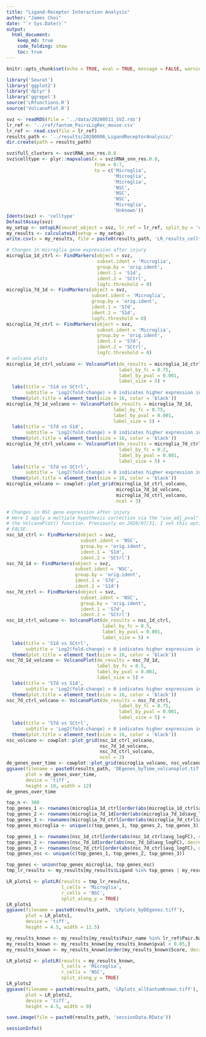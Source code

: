```yaml
---
title: "Ligand-Receptor Interaction Analysis"
author: "James Choi"
date: "`r Sys.Date()`"
output:  
  html_document:
    keep_md: true
    code_folding: show
    toc: true
---
```


```r
knitr::opts_chunk$set(echo = TRUE, eval = TRUE, message = FALSE, warning = FALSE, fig.width=5.5, fig.height=4, fig.align='center', results='hold')
```

```r
library('Seurat')
library('ggplot2')
library('dplyr')
library('ggrepel')
source('LRfunctions.R')
source('VolcanoPlot.R')
```

```r
svz <- readRDS(file = '../data/20200511_SVZ.rds')
lr_ref <- '../ref/fantom_PairsLigRec_mouse.csv'
lr_ref <- read.csv(file = lr_ref)
results_path <- '../results/20200806_LigandReceptorAnalysis/'
dir.create(path = results_path)
```

```r
svz$full_clusters <- svz$RNA_snn_res.0.8
svz$celltype <- plyr::mapvalues(x = svz$RNA_snn_res.0.8,
                                from = 0:7,
                                to = c('Microglia',
                                       'Microglia',
                                       'Microglia',
                                       'NSC',
                                       'NSC',
                                       'NSC',
                                       'Microglia',
                                       'Unknown'))
Idents(svz) <- 'celltype'
DefaultAssay(svz)
my_setup <- setupLR(seurat_object = svz, lr_ref = lr_ref, split_by = 'orig.ident')
my_results <- calculateLR(setup = my_setup)
write.csv(x = my_results, file = paste0(results_path, 'LR_results_celltype.csv'), quote = FALSE)
```

```r
# Changes in microglia gene expression after injury
microglia_1d_ctrl <- FindMarkers(object = svz,
                                 subset.ident = 'Microglia',
                                 group.by = 'orig.ident',
                                 ident.1 = 'S1d',
                                 ident.2 = 'SCtrl',
                                 logfc.threshold = 0)
microglia_7d_1d <- FindMarkers(object = svz,
                               subset.ident = 'Microglia',
                               group.by = 'orig.ident',
                               ident.1 = 'S7d',
                               ident.2 = 'S1d', 
                               logfc.threshold = 0)
microglia_7d_ctrl <- FindMarkers(object = svz,
                                 subset.ident = 'Microglia',
                                 group.by = 'orig.ident',
                                 ident.1 = 'S7d',
                                 ident.2 = 'SCtrl',
                                 logfc.threshold = 0)
# volcano plots
microglia_1d_ctrl_volcano <- VolcanoPlot(de_results = microglia_1d_ctrl,
                                         label_by_fc = 0.75,
                                         label_by_pval = 0.001,
                                         label_size = 5) +
  labs(title = 'S1d vs SCtrl',
       subtitle = 'Log2(fold-change) > 0 indicates higher expression in S1d') +
  theme(plot.title = element_text(size = 16, color = 'black'))
microglia_7d_1d_volcano <- VolcanoPlot(de_results = microglia_7d_1d,
                                       label_by_fc = 0.75,
                                       label_by_pval = 0.001,
                                       label_size = 5) +
  labs(title = 'S7d vs S1d',
       subtitle = 'Log2(fold-change) > 0 indicates higher expression in S7d') +
  theme(plot.title = element_text(size = 16, color = 'black'))
microglia_7d_ctrl_volcano <- VolcanoPlot(de_results = microglia_7d_ctrl,
                                         label_by_fc = 0.2,
                                         label_by_pval = 0.001,
                                         label_size = 5) +
  labs(title = 'S7d vs SCtrl',
       subtitle = 'Log2(fold-change) > 0 indicates higher expression in S7d') +
  theme(plot.title = element_text(size = 16, color = 'black'))
microglia_volcano <- cowplot::plot_grid(microglia_1d_ctrl_volcano,
                                        microglia_7d_1d_volcano, 
                                        microglia_7d_ctrl_volcano, 
                                        ncol = 3)

# Changes in NSC gene expression after injury
# Here I apply a multiple hypothesis correction via the "use_adj_pval" option of
# the VolcanoPlot() function. Previously on 2020/07/31, I set this option to 
# FALSE.
nsc_1d_ctrl <- FindMarkers(object = svz,
                           subset.ident = 'NSC',
                           group.by = 'orig.ident',
                           ident.1 = 'S1d',
                           ident.2 = 'SCtrl')
nsc_7d_1d <- FindMarkers(object = svz,
                         subset.ident = 'NSC',
                         group.by = 'orig.ident',
                         ident.1 = 'S7d',
                         ident.2 = 'S1d')
nsc_7d_ctrl <- FindMarkers(object = svz,
                           subset.ident = 'NSC',
                           group.by = 'orig.ident',
                           ident.1 = 'S7d',
                           ident.2 = 'SCtrl')
nsc_1d_ctrl_volcano <- VolcanoPlot(de_results = nsc_1d_ctrl,
                                   label_by_fc = 0.5,
                                   label_by_pval = 0.001,
                                   label_size = 5) +
  labs(title = 'S1d vs SCtrl',
       subtitle = 'Log2(fold-change) > 0 indicates higher expression in S1d') +
  theme(plot.title = element_text(size = 16, color = 'black'))
nsc_7d_1d_volcano <- VolcanoPlot(de_results = nsc_7d_1d,
                                 label_by_fc = 0.5,
                                 label_by_pval = 0.001,
                                 label_size = 5) +
  labs(title = 'S7d vs S1d',
       subtitle = 'Log2(fold-change) > 0 indicates higher expression in S7d') +
  theme(plot.title = element_text(size = 16, color = 'black'))
nsc_7d_ctrl_volcano <- VolcanoPlot(de_results = nsc_7d_ctrl,
                                         label_by_fc = 0.75,
                                         label_by_pval = 0.001,
                                         label_size = 5) +
  labs(title = 'S7d vs SCtrl',
       subtitle = 'Log2(fold-change) > 0 indicates higher expression in S7d') +
  theme(plot.title = element_text(size = 16, color = 'black'))
nsc_volcano <- cowplot::plot_grid(nsc_1d_ctrl_volcano, 
                                  nsc_7d_1d_volcano, 
                                  nsc_7d_ctrl_volcano,
                                  ncol = 3)
de_genes_over_time <- cowplot::plot_grid(microglia_volcano, nsc_volcano, ncol = 1)
ggsave(filename = paste0(results_path, 'DEgenes_byTime_volcanoplot.tiff'), 
       plot = de_genes_over_time,
       device = 'tiff',
       height = 10, width = 12)
de_genes_over_time
```


```r
top_n <- 300
top_genes_1 <- rownames(microglia_1d_ctrl[order(abs(microglia_1d_ctrl$avg_logFC), decreasing = TRUE),])[1:top_n]
top_genes_2 <- rownames(microglia_7d_1d[order(abs(microglia_7d_1d$avg_logFC), decreasing = TRUE),])[1:top_n]
top_genes_3 <- rownames(microglia_7d_ctrl[order(abs(microglia_7d_ctrl$avg_logFC), decreasing = TRUE),])[1:top_n]
top_genes_microglia <- unique(c(top_genes_1, top_genes_2, top_genes_3))

top_genes_1 <- rownames(nsc_1d_ctrl[order(abs(nsc_1d_ctrl$avg_logFC), decreasing = TRUE),])[1:top_n]
top_genes_2 <- rownames(nsc_7d_1d[order(abs(nsc_7d_1d$avg_logFC), decreasing = TRUE),])[1:top_n]
top_genes_3 <- rownames(nsc_7d_ctrl[order(abs(nsc_7d_ctrl$avg_logFC), decreasing = TRUE),])[1:top_n]
top_genes_nsc <- unique(c(top_genes_1, top_genes_2, top_genes_3))

top_genes <- union(top_genes_microglia, top_genes_nsc)
tmp_lr_results <- my_results[my_results$Ligand %in% top_genes | my_results$Receptor %in% top_genes,]

LR_plots1 <- plotLR(results = tmp_lr_results,
                    l_cells = 'Microglia',
                    r_cells = 'NSC',
                    split_along_y = TRUE)
LR_plots1
ggsave(filename = paste0(results_path, 'LRplots_byDEgenes.tiff'),
       plot = LR_plots1,
       device = 'tiff',
       height = 4.5, width = 11.5)
```

```r
my_results_known <- my_results[my_results$Pair_name %in% lr_ref$Pair.Name[lr_ref$Pair.Source == 'known'],]
my_results_known <- my_results_known[my_results_known$pval < 0.05,]
my_results_known <- my_results_known[order(my_results_known$Score, decreasing = TRUE),]

LR_plots2 <- plotLR(results = my_results_known,
                    l_cells = 'Microglia',
                    r_cells = 'NSC',
                    split_along_y = TRUE)
LR_plots2
ggsave(filename = paste0(results_path, 'LRplots_allFantomKnown.tiff'),
       plot = LR_plots2,
       device = 'tiff',
       height = 4.5, width = 9)
```

```r
save.image(file = paste0(results_path, 'sessionData.RData'))
```

```r
sessionInfo()
```
